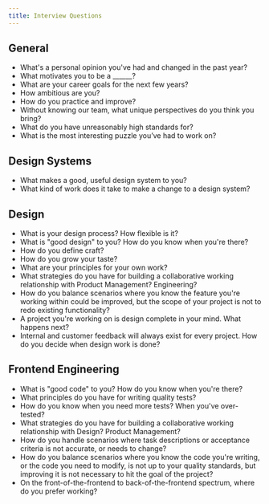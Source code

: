 ```yaml
---
title: Interview Questions
---
```


## General

-   What's a personal opinion you've had and changed in the past year?
-   What motivates you to be a ______?
-   What are your career goals for the next few years?
-   How ambitious are you?
-   How do you practice and improve?
-   Without knowing our team, what unique perspectives do you think you bring?
-   What do you have unreasonably high standards for?
-   What is the most interesting puzzle you’ve had to work on?

## Design Systems

-   What makes a good, useful design system to you?
-   What kind of work does it take to make a change to a design system?

## Design

-   What is your design process? How flexible is it?
-   What is "good design" to you? How do you know when you're there?
-   How do you define craft?
-   How do you grow your taste?
-   What are your principles for your own work?
-   What strategies do you have for building a collaborative working relationship with Product Management? Engineering?
-   How do you balance scenarios where you know the feature you're working within could be improved, but the scope of your project is not to redo existing functionality?
-   A project you're working on is design complete in your mind. What happens next?
-   Internal and customer feedback will always exist for every project. How do you decide when design work is done?

## Frontend Engineering

-   What is "good code" to you? How do you know when you're there?
-   What principles do you have for writing quality tests?
-   How do you know when you need more tests? When you've over-tested?
-   What strategies do you have for building a collaborative working relationship with Design? Product Management?
-   How do you handle scenarios where task descriptions or acceptance criteria is not accurate, or needs to change?
-   How do you balance scenarios where you know the code you're writing, or the code you need to modify, is not up to your quality standards, but improving it is not necessary to hit the goal of the project?
-   On the front-of-the-frontend to back-of-the-frontend spectrum, where do you prefer working?
